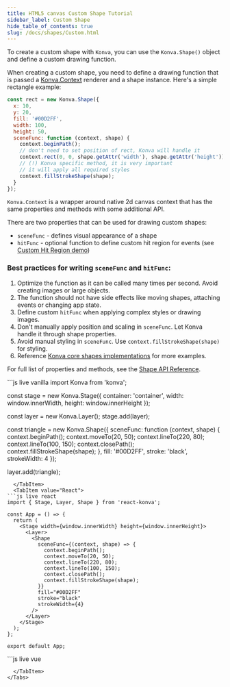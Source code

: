 ```yaml
---
title: HTML5 canvas Custom Shape Tutorial
sidebar_label: Custom Shape
hide_table_of_contents: true
slug: /docs/shapes/Custom.html
---
```


To create a custom shape with `Konva`, you can use the `Konva.Shape()` object and define a custom drawing function.

When creating a custom shape, you need to define a drawing function that is passed a [Konva.Context](/api/Konva.Context.html) renderer and a shape instance. Here's a simple rectangle example:

```javascript
const rect = new Konva.Shape({
  x: 10,
  y: 20,
  fill: '#00D2FF',
  width: 100,
  height: 50,
  sceneFunc: function (context, shape) {
    context.beginPath();
    // don't need to set position of rect, Konva will handle it
    context.rect(0, 0, shape.getAttr('width'), shape.getAttr('height'));
    // (!) Konva specific method, it is very important
    // it will apply all required styles
    context.fillStrokeShape(shape);
  }
});
```

`Konva.Context` is a wrapper around native 2d canvas context that has the same properties and methods with some additional API.

There are two properties that can be used for drawing custom shapes:
- `sceneFunc` - defines visual appearance of a shape
- `hitFunc` - optional function to define custom hit region for events (see [Custom Hit Region demo](/docs/events/Custom_Hit_Region.html))

### Best practices for writing `sceneFunc` and `hitFunc`:

1. Optimize the function as it can be called many times per second. Avoid creating images or large objects.
2. The function should not have side effects like moving shapes, attaching events or changing app state.
3. Define custom `hitFunc` when applying complex styles or drawing images.
4. Don't manually apply position and scaling in `sceneFunc`. Let Konva handle it through shape properties.
5. Avoid manual styling in `sceneFunc`. Use `context.fillStrokeShape(shape)` for styling.
6. Reference [Konva core shapes implementations](https://github.com/konvajs/konva/tree/master/src/shapes) for more examples.

For full list of properties and methods, see the [Shape API Reference](/api/Konva.Shape.html).


<Tabs>
  <TabItem value="Vanilla" default>
```js live vanilla
import Konva from 'konva';

const stage = new Konva.Stage({
  container: 'container',
  width: window.innerWidth,
  height: window.innerHeight
});

const layer = new Konva.Layer();
stage.add(layer);

const triangle = new Konva.Shape({
  sceneFunc: function (context, shape) {
    context.beginPath();
    context.moveTo(20, 50);
    context.lineTo(220, 80);
    context.lineTo(100, 150);
    context.closePath();
    context.fillStrokeShape(shape);
  },
  fill: '#00D2FF',
  stroke: 'black',
  strokeWidth: 4
});

layer.add(triangle);
```
  </TabItem>
  <TabItem value="React">
```js live react
import { Stage, Layer, Shape } from 'react-konva';

const App = () => {
  return (
    <Stage width={window.innerWidth} height={window.innerHeight}>
      <Layer>
        <Shape
          sceneFunc={(context, shape) => {
            context.beginPath();
            context.moveTo(20, 50);
            context.lineTo(220, 80);
            context.lineTo(100, 150);
            context.closePath();
            context.fillStrokeShape(shape);
          }}
          fill="#00D2FF"
          stroke="black"
          strokeWidth={4}
        />
      </Layer>
    </Stage>
  );
};

export default App;
```
  </TabItem>
  <TabItem value="Vue">
```js live vue
<template>
  <v-stage :config="stageSize">
    <v-layer>
      <v-shape :config="shapeConfig" />
    </v-layer>
  </v-stage>
</template>

<script setup>
const stageSize = {
  width: window.innerWidth,
  height: window.innerHeight
};

const shapeConfig = {
  sceneFunc: (context, shape) => {
    context.beginPath();
    context.moveTo(20, 50);
    context.lineTo(220, 80);
    context.lineTo(100, 150);
    context.closePath();
    context.fillStrokeShape(shape);
  },
  fill: '#00D2FF',
  stroke: 'black',
  strokeWidth: 4
};
</script>
```
  </TabItem>
</Tabs> 